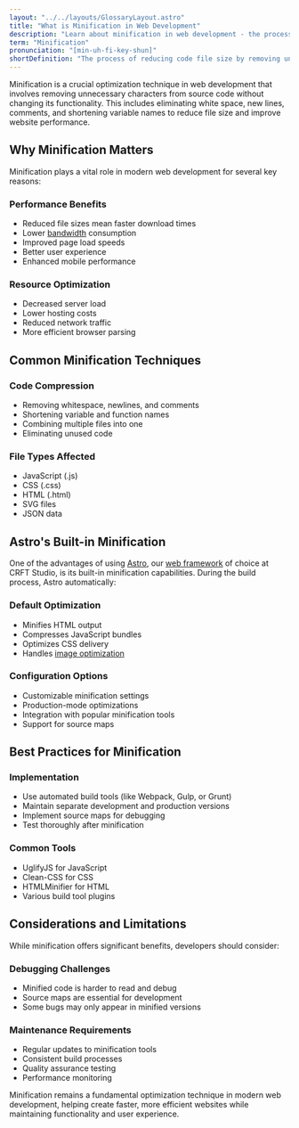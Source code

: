 ```yaml
---
layout: "../../layouts/GlossaryLayout.astro"
title: "What is Minification in Web Development"
description: "Learn about minification in web development - the process of reducing code file size by removing unnecessary characters without changing functionality."
term: "Minification"
pronunciation: "[min-uh-fi-key-shun]"
shortDefinition: "The process of reducing code file size by removing unnecessary characters and formatting without changing its functionality."
---
```


Minification is a crucial optimization technique in web development that involves removing unnecessary characters from source code without changing its functionality. This includes eliminating white space, new lines, comments, and shortening variable names to reduce file size and improve website performance.

## Why Minification Matters

Minification plays a vital role in modern web development for several key reasons:

### Performance Benefits
- Reduced file sizes mean faster download times
- Lower [bandwidth](/glossary/bandwidth) consumption
- Improved page load speeds
- Better user experience
- Enhanced mobile performance

### Resource Optimization
- Decreased server load
- Lower hosting costs
- Reduced network traffic
- More efficient browser parsing

## Common Minification Techniques

### Code Compression
- Removing whitespace, newlines, and comments
- Shortening variable and function names
- Combining multiple files into one
- Eliminating unused code

### File Types Affected
- JavaScript (.js)
- CSS (.css)
- HTML (.html)
- SVG files
- JSON data

## Astro's Built-in Minification

One of the advantages of using [Astro](https://astro.build/), our [web framework](/glossary/framework) of choice at CRFT Studio, is its built-in minification capabilities. During the build process, Astro automatically:

### Default Optimization
- Minifies HTML output
- Compresses JavaScript bundles
- Optimizes CSS delivery
- Handles [image optimization](/glossary/image-optimization)

### Configuration Options
- Customizable minification settings
- Production-mode optimizations
- Integration with popular minification tools
- Support for source maps

## Best Practices for Minification

### Implementation
- Use automated build tools (like Webpack, Gulp, or Grunt)
- Maintain separate development and production versions
- Implement source maps for debugging
- Test thoroughly after minification

### Common Tools
- UglifyJS for JavaScript
- Clean-CSS for CSS
- HTMLMinifier for HTML
- Various build tool plugins

## Considerations and Limitations

While minification offers significant benefits, developers should consider:

### Debugging Challenges
- Minified code is harder to read and debug
- Source maps are essential for development
- Some bugs may only appear in minified versions

### Maintenance Requirements
- Regular updates to minification tools
- Consistent build processes
- Quality assurance testing
- Performance monitoring

Minification remains a fundamental optimization technique in modern web development, helping create faster, more efficient websites while maintaining functionality and user experience.